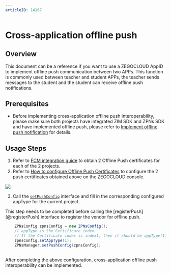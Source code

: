 ```yaml
---
articleID: 14167
---
```

# Cross-application offline push


## Overview

This document can be a reference if you want to use a ZEGOCLOUD AppID to implement offline push communication between two APPs. This function is commonly used between teacher and student APPs, the teacher sends messages to the student and the student can receive offline push notifications.

## Prerequisites

- Before implementing cross-application offline push interoperability, please make sure both projects have integrated ZIM SDK and ZPNs SDK and have implemented offline push, please refer to [Implement offline push notification](./Implement%20offline%20push%20notification.mdx) for details.

## Usage Steps

1. Refer to [FCM integration guide](./Integrate%20FCM.mdx) to obtain 2 Offline Push certificates for each of the 2 projects.
2. Refer to [How to configure Offline Push Certificates](https://www.zegocloud.com/docs/admin-console/offline-push-certificates?platform=all&language=all) to configure the 2 push certificates obtained above on the ZEGOCLOUD console.

<Frame width="512" height="auto" caption="">
  <img src="https://doc-media.zego.im/sdk-doc/Pics/in_app_chat/17538.jpeg" />
</Frame>

3. Call the [`setPushConfig`](@setPushConfig) interface and fill in the corresponding configured appType for the current project.


<Warning title="Warning">
This step needs to be completed before calling the [registerPush](@registerPush) interface to register the vendor for offline push.
</Warning>

```java
    ZPNsConfig zpnsConfig = new ZPNsConfig();
    // appType is the Certificate index.
    // If the Certificate index is index1, then it should be appType(1).
    zpnsConfig.setAppType(1);
    ZPNsManager.setPushConfig(zpnsConfig);
    
```

After completing the above configuration, cross-application offline push interoperability can be implemented.
